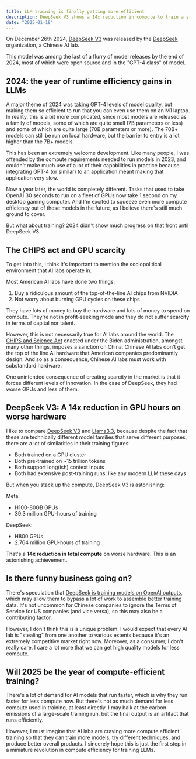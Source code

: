 ```yaml
---
title: LLM training is finally getting more efficient
description: DeepSeek V3 shows a 14x reduction in compute to train a state-of-the-art AI model.
date: "2025-01-18"
---
```


On December 26th 2024, [DeepSeek V3](https://huggingface.co/deepseek-ai/DeepSeek-V3) was released by the [DeepSeek](https://www.deepseek.com/) organization, a Chinese AI lab.

This model was among the last of a flurry of model releases by the end of 2024, most of which were open source and in the "GPT-4 class" of model.

## 2024: the year of runtime efficiency gains in LLMs

A major theme of 2024 was taking GPT-4 levels of model quality, but making them so efficient to run that you can even use them on an M1 laptop. In reality, this is a bit more complicated, since most models are released as a family of models, some of which are quite small (7B parameters or less) and some of which are quite large (70B parameters or more). The 70B+ models can still be run on local hardware, but the barrier to entry is a lot higher than the 7B+ models.

This has been an extremely welcome development. Like many people, I was offended by the compute requirements needed to run models in 2023, and couldn't make much use of a lot of their capabilities in practice because integrating GPT-4 (or similar) to an application meant making that application very slow.

Now a year later, the world is completely different. Tasks that used to take OpenAI 30 seconds to run on a fleet of GPUs now take 1 second on my desktop gaming computer. And I'm excited to squeeze even more compute efficiency out of these models in the future, as I believe there's still much ground to cover.

But what about training? 2024 didn't show much progress on that front until DeepSeek V3.

## The CHIPS act and GPU scarcity

To get into this, I think it's important to mention the sociopolitical environment that AI labs operate in.

Most American AI labs have done two things:

1. Buy a ridiculous amount of the top-of-the-line AI chips from NVIDIA
2. Not worry about burning GPU cycles on these chips

They have lots of money to buy the hardware and lots of money to spend on compute. They're not in profit-seeking mode and they do not suffer scarcity in terms of capital nor talent.

However, this is not necessarily true for AI labs around the world. The [CHIPS and Science Act](https://en.wikipedia.org/wiki/CHIPS_and_Science_Act) enacted under the Biden administration, amongst many other things, imposes a sanction on China. Chinese AI labs don't get the top of the line AI hardware that American companies predominantly design. And so as a consequence, Chinese AI labs must work with substandard hardware.

One unintended consequence of creating scarcity in the market is that it forces different levels of innovation. In the case of DeepSeek, they had worse GPUs and less of them.

## DeepSeek V3: A 14x reduction in GPU hours on worse hardware

I like to compare [DeepSeek V3](https://huggingface.co/deepseek-ai/DeepSeek-V3) and [Llama3.3](https://huggingface.co/meta-llama/Llama-3.3-70B-Instruct), because despite the fact that these are technically different model families that serve different purposes, there are a lot of similarities in their training figures:

- Both trained on a GPU cluster
- Both pre-trained on ~15 trillion tokens
- Both support long(ish) context inputs
- Both had extensive post-training runs, like any modern LLM these days

But when you stack up the compute, DeepSeek V3 is astonishing:


Meta:

- H100-80GB GPUs
- 39.3 million GPU-hours of training

DeepSeek:

- H800 GPUs
- 2.764 million GPU-hours of training


That's a **14x reduction in total compute** on worse hardware. This is an astonishing achievement.

## Is there funny business going on?

There's speculation that [DeepSeek is training models on OpenAI outputs](https://bsky.app/profile/beebl.es/post/3lfqdwtttvs2y), which may allow them to bypass a lot of work to assemble better training data. It's not uncommon for Chinese companies to ignore the Terms of Service for US companies (and vice versa), so this may also be a contributing factor.

However, I don't think this is a unique problem. I would expect that every AI lab is "stealing" from one another to various extents because it's an extremely competitive market right now. Moreover, as a consumer, I don't really care. I care a lot more that we can get high quality models for less compute.

## Will 2025 be the year of compute-efficient training?

There's a lot of demand for AI models that run faster, which is why they run faster for less compute now. But there's not as much demand for less compute used in training, at least directly. I may balk at the carbon emissions of a large-scale training run, but the final output is an artifact that runs efficiently.

However, I must imagine that AI labs are craving more compute efficient training so that they can train more models, try different techniques, and produce better overall products. I sincerely hope this is just the first step in a miniature revolution in compute efficiency for training LLMs.
